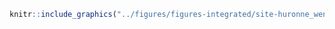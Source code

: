 <!-- #### Sites d’intérêt - Nation Huronne-Wendat - Activité récréative {-} -->


<!-- -------------------------------------------------- -->

```r
knitr::include_graphics("../figures/figures-integrated/site-huronne_wendat_activite_recreative.png")
```

<br>
